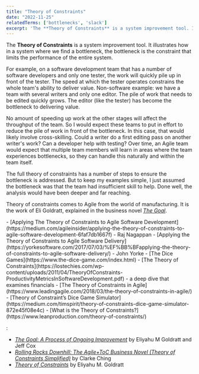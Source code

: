```yaml
---
title: "Theory of Constraints"
date: "2022-11-25"
relatedTerms: ['bottlenecks', 'slack']
excerpt: 'The **Theory of Constraints** is a system improvement tool. It illustrates how in a system'
---
```


The **Theory of Constraints** is a system improvement tool. It illustrates how in a system where we find a bottleneck, the bottleneck is the constraint that limits the performance of the entire system.

For example, on a software development team that has a number of software developers and only one tester, the work will quickly pile up in front of the tester. The speed at which the tester operates constrains the whole team's ability to deliver value. Non-software example: we have a team with several writers and only one editor. The pile of work that needs to be edited quickly grows. The editor (like the tester) has become the bottleneck to delivering value.

No amount of speeding up work at the other stages will affect the throughput of the team. So I would expect these teams to put in effort to reduce the pile of work in front of the bottleneck. In this case, that would likely involve cross-skilling. Could a writer do a first editing pass on another writer's work? Can a developer help with testing? Over time, an Agile team would expect that multiple team members will learn in areas where the team experiences bottlenecks, so they can handle this naturally and within the team itself.

The full theory of constraints has a number of steps to ensure the bottleneck is addressed. But to keep my examples simple, I just assumed the bottleneck was that the team had insufficient skill to help. Done well, the analysis would have been deeper and far reaching.

Theory of constraints comes to Agile from the world of manufacturing. It is the work of Eli Goldratt, explained in the business novel [_The Goal_](https://www.amazon.ca/Goal-Process-Ongoing-Improvement/dp/0566086654/&tag=notesfromatoo-20).

<HighlightBox heading="Resource Links" variant="resourceLinks">
- [Applying The Theory of Constraints to Agile Software Development](https://medium.com/agileinsider/applying-the-theory-of-constraints-to-agile-software-development-6faf7db1667f) - Raj Nagappan
- [Applying the Theory of Constraints to Agile Software Delivery](https://yorkesoftware.com/2017/07/03/%EF%BB%BFapplying-the-theory-of-constraints-to-agile-software-delivery/) - John Yorke
- [The Dice Games](https://www.the-dice-game.com/index.html)
- [The Theory of Constraints](https://lostechies.com/wp-content/uploads/2011/04/TheoryOfConstraints-ProductivityMetricsInSoftwareDevelopment.pdf) - a deep dive that examines financials
- [The Theory of Constraints in Agile](https://www.leadingagile.com/2018/03/the-theory-of-constraints-in-agile/)
- [Theory of Constraint’s Dice Game Simulator](https://medium.com/timspirit/theory-of-constraints-dice-game-simulator-872e45f08e4c)
- [What is the Theory of Constraints?](https://www.leanproduction.com/theory-of-constraints/)
</HighlightBox>

<HighlightBox heading="Related Books" variant="relatedBooks">:

- [_The Goal: A Process of Ongoing Improvement_](https://www.amazon.ca/Goal-Process-Ongoing-Improvement/dp/0884271951/&tag=notesfromatoo-20) by Eliyahu M Goldratt and Jeff Cox
- [_Rolling Rocks Downhill: The Agile+ToC Business Novel (Theory of Constraints Simplified)_](https://www.amazon.ca/gp/product/B00PJ8HBW8/&tag=notesfromatoo-20) by Clarke Ching
- [_Theory of Constraints_](https://www.amazon.ca/Called-Theory-Constraints-Should-Implemented/dp/0884270858/&tag=notesfromatoo-20) by Eliyahu M. Goldratt
</HighlightBox>
